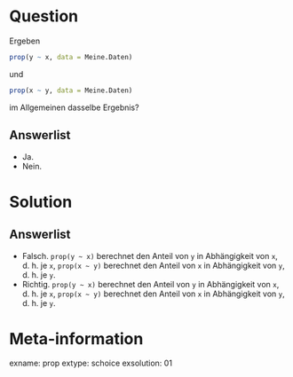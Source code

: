 Question
========

Ergeben

```{r, eval=FALSE}
prop(y ~ x, data = Meine.Daten)
```

und 

```{r, eval=FALSE}
prop(x ~ y, data = Meine.Daten)
```

im Allgemeinen dasselbe Ergebnis?

Answerlist
----------
* Ja.
* Nein.

Solution
========

Answerlist
----------
* Falsch. `prop(y ~ x)` berechnet den Anteil von `y` in Abhängigkeit von `x`, d. h. je `x`, `prop(x ~ y)` berechnet den Anteil von `x` in Abhängigkeit von `y`, d. h. je `y`.
* Richtig. `prop(y ~ x)` berechnet den Anteil von `y` in Abhängigkeit von `x`, d. h. je `x`, `prop(x ~ y)` berechnet den Anteil von `x` in Abhängigkeit von `y`, d. h. je `y`.

Meta-information
================
exname: prop
extype: schoice
exsolution: 01
